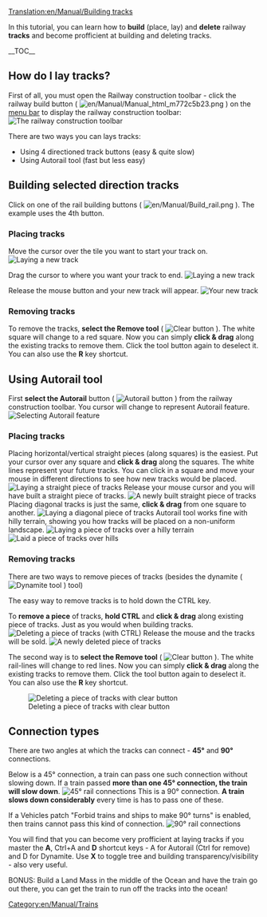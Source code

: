 [[Translation:en/Manual/Building tracks]]
{{en/Manual/Tutorial/Navigation}}

<!-- for wiki search bot mainly -->
In this tutorial, you can learn how to '''build''' (place, lay) and '''delete''' railway '''tracks''' and become profficient at building and deleting tracks.

__TOC__

==How do I lay tracks?==

First of all, you must open the Railway construction toolbar - click the railway build button ( [[File:en/Manual/Manual html m772c5b23.png]] ) on the [[en/Manual/Game interface#the-menu-bar|menu bar]] to display the railway construction toolbar:
[[File:en/Manual/Railroad Construction.png|none|frame|The railway construction toolbar]]

There are two ways you can lays tracks:
* Using 4 directioned track buttons (easy & quite slow)
* Using Autorail tool (fast but less easy)


== Building selected direction tracks ==

Click on one of the rail building buttons ( [[File:en/Manual/Build rail.png]] ). The example uses the 4th button.

=== Placing tracks ===

Move the cursor over the tile you want to start your track on.
[[File:en/Manual/Laying track 1.png|center|frame|Laying a new track]]

Drag the cursor to where you want your track to end.
[[File:en/Manual/Laying track 2.png|center|frame|Laying a new track]]

Release the mouse button and your new track will appear.
[[File:en/Manual/Laying track 3.png|center|frame|Your new track]]

=== Removing tracks === 

To remove the tracks, '''select the Remove tool''' ( [[File:en/Manual/Toggle clear active.png|Clear button]] ). The white square will change to a red square. Now you can simply '''click & drag''' along the existing tracks to remove them. Click the tool button again to deselect it. You can also use the '''R''' key shortcut.



== Using Autorail tool ==

First '''select the Autorail''' button ( [[File:en/Manual/Build autorail.png|Autorail button]] ) from the railway construction toolbar. You cursor will change to represent Autorail feature.
[[File:en/Manual/AutorailTut1.png|none|frame|Selecting Autorail feature]]

=== Placing tracks ===

Placing horizontal/vertical straight pieces (along squares) is the easiest. Put your cursor over any square and '''click & drag''' along the squares. The white lines represent your future tracks.
You can click in a square and move your mouse in different directions to see how new tracks would be placed.
[[File:en/Manual/AutorailTut2.png|none|frame|Laying a straight piece of tracks]]
Release your mouse cursor and you will have built a straight piece of tracks.
[[File:en/Manual/AutorailTut3.png|none|frame|A newly built straight piece of tracks]]
Placing diagonal tracks is just the same, '''click & drag''' from one square to another.
[[File:en/Manual/AutorailTut4.png|none|frame|Laying a diagonal piece of tracks]]
Autorail tool works fine with hilly terrain, showing you how tracks will be placed on a non-uniform landscape.
[[File:en/Manual/AutorailTut5.png|none|frame|Laying a piece of tracks over a hilly terrain]]
[[File:en/Manual/AutorailTut6.png|none|frame|Laid a piece of tracks over hills]]

=== Removing tracks ===

There are two ways to remove pieces of tracks (besides the dynamite ( [[File:en/Manual/Clear title.png|Dynamite tool]] ) tool)

The easy way to remove tracks is to hold down the CTRL key.

To '''remove a piece''' of tracks, '''hold CTRL''' and '''click & drag''' along existing piece of tracks. Just as you would when building tracks.
[[File:en/Manual/AutorailTut7.png|none|frame|Deleting a piece of tracks (with CTRL)]]
Release the mouse and the tracks will be sold.
[[File:en/Manual/AutorailTut8.png|none|frame|A newly deleted piece of tracks]]


The second way is to '''select the Remove tool''' ( [[File:en/Manual/Toggle clear active.png|Clear button]] ). The white rail-lines will change to red lines. Now you can simply '''click & drag''' along the existing tracks to remove them. Click the tool button again to deselect it. You can also use the '''R''' key shortcut.

[[File:en/Manual/AutorailTut11.png|none|frame|Deleting a piece of tracks with clear button]]

== Connection types ==

There are two angles at which the tracks can connect - '''45&#176;''' and '''90&#176;''' connections.


Below is a 45&#176; connection, a train can pass one such connection without slowing down. If a train passed '''more than one 45&#176; connection, the train will slow down'''.
[[File:en/Manual/AutorailTut9.png|none|frame|45&#176; rail connections]]
This is a 90&#176; connection. '''A train slows down considerably''' every time is has to pass one of these.

If a Vehicles patch "Forbid trains and ships to make 90&#176; turns" is enabled, then trains cannot pass this kind of connection.
[[File:en/Manual/AutorailTut10.png|none|frame|90&#176; rail connections]]



You will find that you can become very profficient at laying tracks if you master the '''A''', Ctrl+A and '''D''' shortcut keys - A for Autorail (Ctrl for remove) and D for Dynamite. Use '''X''' to toggle tree and building transparency/visibility - also very useful.



BONUS: Build a Land Mass in the middle of the Ocean and have the train go out there, you can get the train to run off the tracks into the ocean!

<!--
No need to add Tutorial & Walkthroughs categories - added in Template:Tutorial
-->
[[Category:en/Manual/Trains]]
